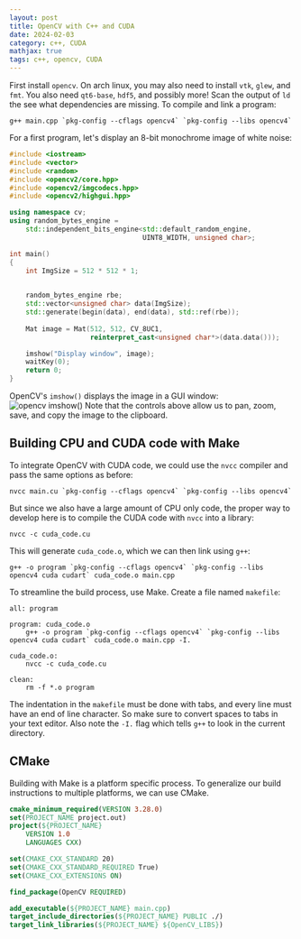 ```yaml
---
layout: post
title: OpenCV with C++ and CUDA
date: 2024-02-03
category: c++, CUDA
mathjax: true
tags: c++, opencv, CUDA
---
```


First install `opencv`. On arch linux, you may also need to install `vtk`, `glew`, and `fmt`. You also need `qt6-base`, `hdf5`, and possibly more! Scan the output of `ld` the see what dependencies are missing. To compile and link a program:
```
g++ main.cpp `pkg-config --cflags opencv4` `pkg-config --libs opencv4` 
```
For a first program, let's display an 8-bit monochrome image of white noise:

```c++
#include <iostream>
#include <vector>
#include <random>
#include <opencv2/core.hpp>
#include <opencv2/imgcodecs.hpp>
#include <opencv2/highgui.hpp>

using namespace cv;
using random_bytes_engine = 
    std::independent_bits_engine<std::default_random_engine, 
                                 UINT8_WIDTH, unsigned char>;

int main()
{
    int ImgSize = 512 * 512 * 1;
    

    random_bytes_engine rbe;
    std::vector<unsigned char> data(ImgSize);
    std::generate(begin(data), end(data), std::ref(rbe));
    
    Mat image = Mat(512, 512, CV_8UC1, 
                    reinterpret_cast<unsigned char*>(data.data()));

    imshow("Display window", image); 
    waitKey(0);
    return 0;
}
```
OpenCV's `imshow()` displays the image in a GUI window:
![opencv imshow()](/assets/images/2024-02-03/opencv-test.png)
Note that the controls above allow us to pan, zoom, save, and copy the image to the clipboard.

## Building CPU and CUDA code with Make
To integrate OpenCV with CUDA code, we could use the `nvcc` compiler and pass the same options as before:
```
nvcc main.cu `pkg-config --cflags opencv4` `pkg-config --libs opencv4`
```
But since we also have a large amount of CPU only code, the proper way to develop here is to compile the CUDA code with `nvcc` into a library:
```
nvcc -c cuda_code.cu
```
This will generate `cuda_code.o`, which we can then link using `g++`:
```
g++ -o program `pkg-config --cflags opencv4` `pkg-config --libs opencv4 cuda cudart` cuda_code.o main.cpp  
```
To streamline the build process, use Make. Create a file named `makefile`:
```make
all: program

program: cuda_code.o
    g++ -o program `pkg-config --cflags opencv4` `pkg-config --libs opencv4 cuda cudart` cuda_code.o main.cpp -I.

cuda_code.o:
    nvcc -c cuda_code.cu

clean:
    rm -f *.o program

```
The indentation in the `makefile` must be done with tabs, and every line must have an end of line character. 
So make sure to convert spaces to tabs in your text editor. Also note the `-I.` flag which tells `g++` to look
in the current directory.

## CMake
Building with Make is a platform specific process. To generalize our build instructions to multiple platforms, we can use CMake.

```cmake
cmake_minimum_required(VERSION 3.28.0)
set(PROJECT_NAME project.out)
project(${PROJECT_NAME}
	VERSION 1.0 
	LANGUAGES CXX)

set(CMAKE_CXX_STANDARD 20)
set(CMAKE_CXX_STANDARD_REQUIRED True)
set(CMAKE_CXX_EXTENSIONS ON)

find_package(OpenCV REQUIRED)

add_executable(${PROJECT_NAME} main.cpp)
target_include_directories(${PROJECT_NAME} PUBLIC ./)	
target_link_libraries(${PROJECT_NAME} ${OpenCV_LIBS})
```